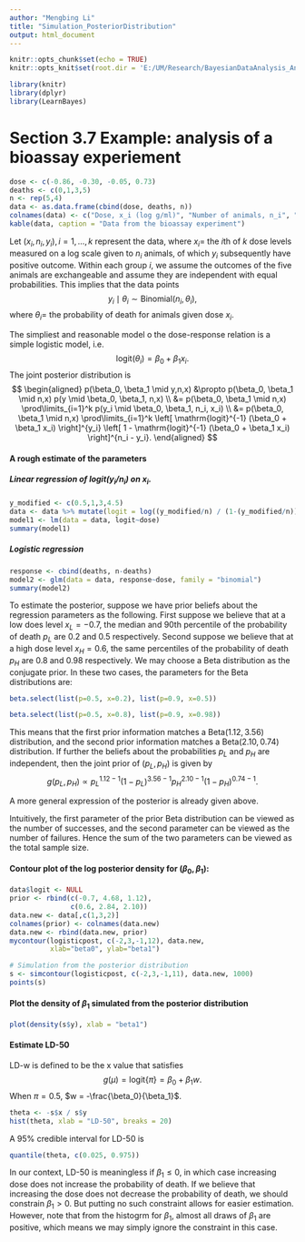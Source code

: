 ---
author: "Mengbing Li"
title: "Simulation_PosteriorDistribution"
output: html_document
---

```{r setup, include=FALSE}
knitr::opts_chunk$set(echo = TRUE)
knitr::opts_knit$set(root.dir = 'E:/UM/Research/BayesianDataAnalysis_AndrewGelman')

library(knitr)
library(dplyr)
library(LearnBayes)
```

# Section 3.7 Example: analysis of a bioassay experiement

```{r results='asis'}
dose <- c(-0.86, -0.30, -0.05, 0.73)
deaths <- c(0,1,3,5)
n <- rep(5,4)
data <- as.data.frame(cbind(dose, deaths, n))
colnames(data) <- c("Dose, x_i (log g/ml)", "Number of animals, n_i", "Number of deaths, y_i")
kable(data, caption = "Data from the bioassay experiment")
```

Let $(x_i, n_i, y_i), i=1, \ldots, k$ represent the data, where $x_i =$ the $i$th of $k$ dose levels measured on a log scale given to $n_i$ animals, of which $y_i$ subsequently have positive outcome. Within each group $i$, we assume the outcomes of the five animals are exchangeable and assume they are independent with equal probabilities. This implies that the data points 
$$y_i \mid \theta_i \sim \mathrm{Binomial} (n_i, \theta_i),$$ 
where $\theta_i =$ the probability of death for animals given dose $x_i$. 

The simpliest and reasonable model o the dose-response relation is a simple logistic model, i.e.
$$ \mathrm{logit} (\theta_i) = \beta_0 + \beta_1 x_i.$$
The joint posterior distribution is 
$$
\begin{aligned}
p(\beta_0, \beta_1 \mid y,n,x) &\propto p(\beta_0, \beta_1 \mid n,x) p(y \mid \beta_0, \beta_1, n,x) \\
&= p(\beta_0, \beta_1 \mid n,x) \prod\limits_{i=1}^k p(y_i \mid \beta_0, \beta_1, n_i, x_i) \\
&= p(\beta_0, \beta_1 \mid n,x) \prod\limits_{i=1}^k \left[ \mathrm{logit}^{-1} (\beta_0 + \beta_1 x_i) \right]^{y_i} \left[ 1 - \mathrm{logit}^{-1} (\beta_0 + \beta_1 x_i) \right]^{n_i - y_i}.
\end{aligned}
$$

#### A rough estimate of the parameters

##### Linear regression of logit$(y_i/n_i)$ on $x_i$.
```{r}
y_modified <- c(0.5,1,3,4.5)
data <- data %>% mutate(logit = log((y_modified/n) / (1-(y_modified/n))))
model1 <- lm(data = data, logit~dose)
summary(model1)
```

##### Logistic regression
```{r}
response <- cbind(deaths, n-deaths)
model2 <- glm(data = data, response~dose, family = "binomial")
summary(model2)
```


To estimate the posterior, suppose we have prior beliefs about the regression parameters as the following. First suppose we believe that at a low does level $x_L = -0.7$, the median and 90th percentile of the probability of death $p_L$ are $0.2$ and $0.5$ respectively. Second suppose we believe that at a high dose level $x_H = 0.6$, the same percentiles of the probability of death $p_H$ are $0.8$ and $0.98$ respectively. We may choose a Beta distribution as the conjugate prior. In these two cases, the parameters for the Beta distributions are:

```{r}
beta.select(list(p=0.5, x=0.2), list(p=0.9, x=0.5))

beta.select(list(p=0.5, x=0.8), list(p=0.9, x=0.98))
```

This means that the first prior information matches a Beta$(1.12, 3.56)$ distribution, and the second prior information matches a Beta$(2.10, 0.74)$ distribution. If further the beliefs about the probabilities $p_L$ and $p_H$ are independent, then the joint prior of $(p_L, p_H)$ is given by 
$$ g(p_L, p_H) \propto p_L^{1.12-1} (1-p_L)^{3.56-1} p_H^{2.10-1} (1-p_H)^{0.74-1}. $$

A more general expression of the posterior is already given above. 

Intuitively, the first parameter of the prior Beta distribution can be viewed as the number of successes, and the second parameter can be viewed as the number of failures. Hence the sum of the two parameters can be viewed as the total sample size. 

#### Contour plot of the log posterior density for $(\beta_0, \beta_1)$:
```{r}
data$logit <- NULL
prior <- rbind(c(-0.7, 4.68, 1.12),
               c(0.6, 2.84, 2.10))
data.new <- data[,c(1,3,2)]
colnames(prior) <- colnames(data.new)
data.new <- rbind(data.new, prior)
mycontour(logisticpost, c(-2,3,-1,12), data.new,
          xlab="beta0", ylab="beta1")

# Simulation from the posterior distribution
s <- simcontour(logisticpost, c(-2,3,-1,11), data.new, 1000)
points(s)
```


#### Plot the density of $\beta_1$ simulated from the posterior distribution
```{r}
plot(density(s$y), xlab = "beta1")
```


#### Estimate LD-50
LD-w is defined to be the x value that satisfies 
$$ g(\mu) = \mathrm{logit}\left\{ \pi \right\} = \beta_0 + \beta_1 w. $$
When $\pi = 0.5$, $w = -\frac{\beta_0}{\beta_1}$.

```{r}
theta <- -s$x / s$y
hist(theta, xlab = "LD-50", breaks = 20)
```

A 95\% credible interval for LD-50 is 
```{r}
quantile(theta, c(0.025, 0.975))
```


In our context, LD-50 is meaningless if $\beta_1 \leq 0$, in which case increasing dose does not increase the probability of death. If we believe that increasing the dose does not decrease the probability of death, we should constrain $\beta_1 > 0$. But putting no such constraint allows for easier estimation. However, note that from the histogrm for $\beta_1$, almost all draws of $\beta_1$ are positive, which means we may simply ignore the constraint in this case.














